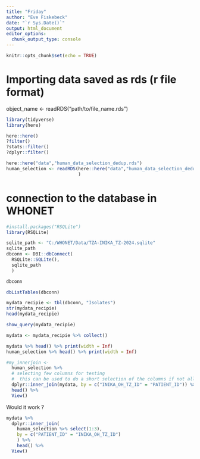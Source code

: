 ---
title: "Friday"
author: "Eve Fiskebeck"
date: "`r Sys.Date()`"
output: html_document
editor_options: 
  chunk_output_type: console
---

```{r setup, include=FALSE}
knitr::opts_chunk$set(echo = TRUE)
```

# Importing data saved as rds (r file format)

object_name <- readRDS("path/to/file_name.rds")

```{r}
library(tidyverse)
library(here)
```


```{r}
here::here()
?filter()
?stats::filter()
?dplyr::filter()
```

```{r}
here::here("data","human_data_selection_dedup.rds")
human_selection <- readRDS(here::here("data","human_data_selection_dedup.rds")
                           ) 
```

# connection to the database in WHONET 

```{r}
#install.packages("RSQLite")
library(RSQLite)
```

```{r}
sqlite_path <- "C:/WHONET/Data/TZA-INIKA_TZ-2024.sqlite"
sqlite_path
dbconn <- DBI::dbConnect(
  RSQLite::SQLite(), 
  sqlite_path
  )

```


```{r}
dbconn
```





```{r}
dbListTables(dbconn)
```

```{r}
mydata_recipie <- tbl(dbconn, "Isolates")
str(mydata_recipie)
head(mydata_recipie)
```

```{r}
show_query(mydata_recipie)
```

```{r}
mydata <- mydata_recipie %>% collect()
```



```{r}
mydata %>% head() %>% print(width = Inf)
human_selection %>% head() %>% print(width = Inf)
```

```{r}
#my_innerjoin <- 
  human_selection %>% 
  # selecting few columns for testing
  #  this can be used to do a short selection of the columns if not all are required
  dplyr::inner_join(mydata, by = c("INIKA_OH_TZ_ID" = "PATIENT_ID")) %>%
  head() %>%
  View()

```

Would it work ? 
```{r}
mydata %>%
  dplyr::inner_join(
    human_selection %>% select(1:3),
    by = c("PATIENT_ID" = "INIKA_OH_TZ_ID")
    ) %>%
    head() %>% 
  View()
```



